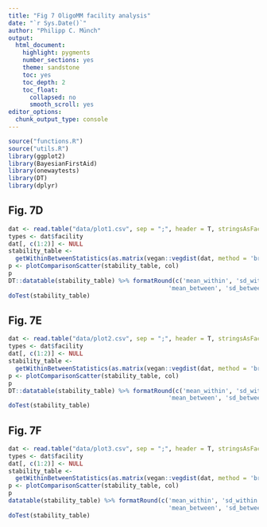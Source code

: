 ```yaml
---
title: "Fig 7 OligoMM facility analysis"
date: "`r Sys.Date()`"
author: "Philipp C. Münch"
output:
  html_document:
    highlight: pygments
    number_sections: yes
    theme: sandstone
    toc: yes
    toc_depth: 2
    toc_float:
      collapsed: no
      smooth_scroll: yes
editor_options: 
  chunk_output_type: console
---
```


```r
source("functions.R")
source("utils.R")
library(ggplot2)
library(BayesianFirstAid)
library(onewaytests)
library(DT)
library(dplyr)
```

## Fig. 7D 

```r
dat <- read.table("data/plot1.csv", sep = ";", header = T, stringsAsFactors = F)
types <- dat$facility
dat[, c(1:2)] <- NULL
stability_table <-
  getWithinBetweenStatistics(as.matrix(vegan::vegdist(dat, method = 'bray')), types)
p <- plotComparisonScatter(stability_table, col)
p
DT::datatable(stability_table) %>% formatRound(c('mean_within', 'sd_within',
                                             'mean_between', 'sd_between'), 3) 
doTest(stability_table)
```

## Fig. 7E

```r
dat <- read.table("data/plot2.csv", sep = ";", header = T, stringsAsFactors = F)
types <- dat$facility
dat[, c(1:2)] <- NULL
stability_table <-
  getWithinBetweenStatistics(as.matrix(vegan::vegdist(dat, method = 'bray')), types)
p <- plotComparisonScatter(stability_table, col)
p
DT::datatable(stability_table) %>% formatRound(c('mean_within', 'sd_within',
                                             'mean_between', 'sd_between'), 3) 
doTest(stability_table) 
```

## Fig. 7F

```r
dat <- read.table("data/plot3.csv", sep = ";", header = T, stringsAsFactors = F)
types <- dat$facility
dat[, c(1:2)] <- NULL
stability_table <-
  getWithinBetweenStatistics(as.matrix(vegan::vegdist(dat, method = 'bray')), types)
p <- plotComparisonScatter(stability_table, col)
p
datatable(stability_table) %>% formatRound(c('mean_within', 'sd_within',
                                             'mean_between', 'sd_between'), 3) 
doTest(stability_table)
```
